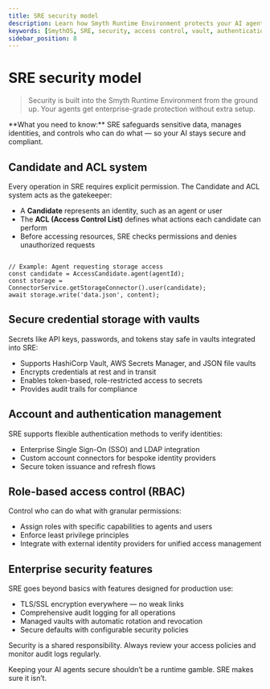 ```yaml
---
title: SRE security model
description: Learn how Smyth Runtime Environment protects your AI agents with enterprise-grade security, access control, and secret management.
keywords: [SmythOS, SRE, security, access control, vault, authentication, encryption, permissions]
sidebar_position: 8
---
```


# SRE security model

> Security is built into the Smyth Runtime Environment from the ground up. Your agents get enterprise-grade protection without extra setup.

<InfoCallout>
**What you need to know:**  
SRE safeguards sensitive data, manages identities, and controls who can do what — so your AI stays secure and compliant.
</InfoCallout>

<Divider />

## Candidate and ACL system

Every operation in SRE requires explicit permission. The Candidate and ACL system acts as the gatekeeper:

- A **Candidate** represents an identity, such as an agent or user  
- The **ACL (Access Control List)** defines what actions each candidate can perform  
- Before accessing resources, SRE checks permissions and denies unauthorized requests  

<code lang="typescript">
// Example: Agent requesting storage access
const candidate = AccessCandidate.agent(agentId);
const storage = ConnectorService.getStorageConnector().user(candidate);
await storage.write('data.json', content);
</code>

## Secure credential storage with vaults

Secrets like API keys, passwords, and tokens stay safe in vaults integrated into SRE:

- Supports HashiCorp Vault, AWS Secrets Manager, and JSON file vaults  
- Encrypts credentials at rest and in transit  
- Enables token-based, role-restricted access to secrets  
- Provides audit trails for compliance  

## Account and authentication management

SRE supports flexible authentication methods to verify identities:

- Enterprise Single Sign-On (SSO) and LDAP integration  
- Custom account connectors for bespoke identity providers  
- Secure token issuance and refresh flows  

## Role-based access control (RBAC)

Control who can do what with granular permissions:

- Assign roles with specific capabilities to agents and users  
- Enforce least privilege principles  
- Integrate with external identity providers for unified access management  

## Enterprise security features

SRE goes beyond basics with features designed for production use:

- TLS/SSL encryption everywhere — no weak links  
- Comprehensive audit logging for all operations  
- Managed vaults with automatic rotation and revocation  
- Secure defaults with configurable security policies  

<WarningCallout>
Security is a shared responsibility. Always review your access policies and monitor audit logs regularly.
</WarningCallout>

Keeping your AI agents secure shouldn’t be a runtime gamble. SRE makes sure it isn’t.

<Divider />
